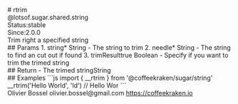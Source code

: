 <div class="docmap-mdx">
# rtrim
<div class="_namespace">@lotsof.sugar.shared.string</div>
<div class="_metas">
<div class="_status"><span class="_status-label">Status:</span><span class="_status-value -stable">stable</span></div>
<div class="_since"><span class="_since-label">Since:</span><span class="_since-value">2.0.0</span></div>
</div>
<div class="_description">
Trim right a specified string
</div>
<div class="_params">
## Params
1. <span class="_name">string<span class="_required">*</span></span><span class="_default"></span> <span class="_type">String</span>
   - The string to trim
2. <span class="_name">needle<span class="_required">*</span></span><span class="_default"></span> <span class="_type">String</span>
   - The string to find an cut out if found
3. <span class="_name">trimResult</span><span class="_default">true</span> <span class="_type">Boolean</span>
   - Specify if you want to trim the trimed string
</div>
<div class="_return">
## Return
- <span class="_description">The trimed string</span><span class="_default"></span><span class="_type">String</span>
</div>
<div class="_examples">
## Examples
```js
import { __rtrim } from '@coffeekraken/sugar/string'
__rtrim('Hello World', 'ld') // Hello Wor
```
</div>
<div class="_author">
<span class="_name">Olivier Bossel</span>
<span class="_email">olivier.bossel@gmail.com</span>
<a href="https://coffeekraken.io" target="_blank" class="_url">https://coffeekraken.io</a>
</div>
</div>
